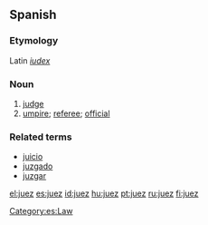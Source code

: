 ==Spanish==
===Etymology===
Latin ''[[iudex]]''
===Noun===
{{es-noun-mf|f=juez|mpl=jueces}}

# [[judge]]
# [[umpire]]; [[referee]]; [[official]]

===Related terms===
*[[juicio]]
*[[juzgado]]
*[[juzgar]]

[[Category:es:Law]]

[[el:juez]]
[[es:juez]]
[[id:juez]]
[[hu:juez]]
[[pt:juez]]
[[ru:juez]]
[[fi:juez]]